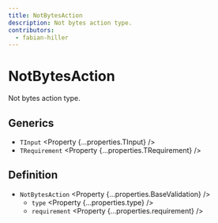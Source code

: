```yaml
---
title: NotBytesAction
description: Not bytes action type.
contributors:
  - fabian-hiller
---
```



# NotBytesAction

Not bytes action type.

## Generics

- `TInput` <Property {...properties.TInput} />
- `TRequirement` <Property {...properties.TRequirement} />

## Definition

- `NotBytesAction` <Property {...properties.BaseValidation} />
  - `type` <Property {...properties.type} />
  - `requirement` <Property {...properties.requirement} />
